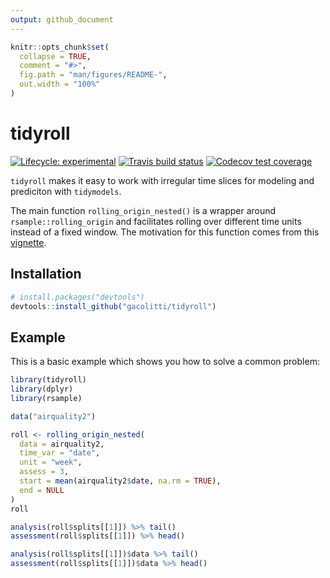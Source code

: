 ```yaml
---
output: github_document
---
```


```r
knitr::opts_chunk$set(
  collapse = TRUE,
  comment = "#>",
  fig.path = "man/figures/README-",
  out.width = "100%"
)
```
# tidyroll

<!-- badges: start -->
[![Lifecycle: experimental](https://img.shields.io/badge/lifecycle-experimental-orange.svg)](https://www.tidyverse.org/lifecycle/#experimental)
[![Travis build status](https://travis-ci.org/gacolitti/tidyroll.svg?branch=master)](https://travis-ci.org/gacolitti/tidyroll)
[![Codecov test coverage](https://codecov.io/gh/gacolitti/tidyroll/branch/master/graph/badge.svg)](https://codecov.io/gh/gacolitti/tidyroll?branch=master)
<!-- badges: end -->

`tidyroll` makes it easy to work with irregular time slices for modeling and prediciton with `tidymodels`.

The main function `rolling_origin_nested()` is a wrapper around `rsample::rolling_origin` and facilitates
rolling over different time units instead of a fixed window. The motivation for this function comes
from this [vignette](https://tidymodels.github.io/rsample/articles/Applications/Time_Series.html). 

## Installation

```r
# install.packages("devtools")
devtools::install_github("gacolitti/tidyroll")
```

## Example

This is a basic example which shows you how to solve a common problem:

```r
library(tidyroll)
library(dplyr)
library(rsample)

data("airquality2")

roll <- rolling_origin_nested(
  data = airquality2, 
  time_var = "date", 
  unit = "week", 
  assess = 3,
  start = mean(airquality2$date, na.rm = TRUE),
  end = NULL
)
roll

analysis(roll$splits[[1]]) %>% tail()
assessment(roll$splits[[1]]) %>% head()

analysis(roll$splits[[1]])$data %>% tail()
assessment(roll$splits[[1]])$data %>% head()
```

